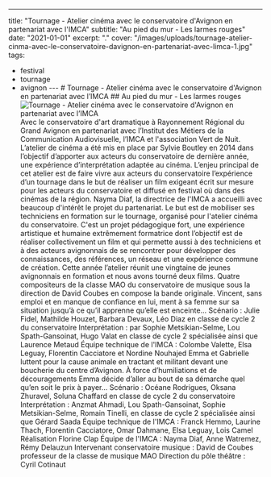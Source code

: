 ---
title: "Tournage - Atelier cinéma avec le conservatoire d'Avignon en partenariat avec l'IMCA"
subtitle: "Au pied du mur - Les larmes rouges"
date: "2021-01-01"
excerpt: "."
cover: "/images/uploads/tournage-atelier-cinma-avec-le-conservatoire-davignon-en-partenariat-avec-limca-1.jpg"
tags:
  - festival
  - tournage
  - avignon
--- # Tournage - Atelier cinéma avec le conservatoire d'Avignon en partenariat avec l’IMCA ## Au pied du mur - Les larmes rouges ![Tournage - Atelier cinéma avec le conservatoire d'Avignon en partenariat avec l’IMCA](/images/uploads/tournage-atelier-cinma-avec-le-conservatoire-davignon-en-partenariat-avec-limca-1.jpg) Avec le conservatoire d'art dramatique à Rayonnement Régional du Grand Avignon en partenariat avec l’Institut des Métiers de la Communication Audiovisuelle, l’IMCA et l'association Vert de Nuit. L’atelier de cinéma a été mis en place par Sylvie Boutley en 2014 dans l’objectif d’apporter aux acteurs du conservatoire de dernière année, une expérience d’interprétation adaptée au cinéma. L’enjeu principal de cet atelier est de faire vivre aux acteurs du conservatoire l’expérience d’un tournage dans le but de réaliser un film exigeant écrit sur mesure pour les acteurs du conservatoire et diffusé en festival où dans des cinémas de la région. Nayma Diaf, la directrice de l'IMCA a accueilli avec beaucoup d'intérêt le projet du partenariat. Le but est de mobiliser ses techniciens en formation sur le tournage, organisé pour l'atelier cinéma du conservatoire. C'est un projet pédagogique fort, une expérience artistique et humaine extrêmement formatrice dont l’objectif est de réaliser collectivement un film et qui permette aussi à des techniciens et à des acteurs avignonnais de se rencontrer pour développer des connaissances, des références, un réseau et une expérience commune de création. Cette année l’atelier réunit une vingtaine de jeunes avignonnais en formation et nous avons tourné deux films. Quatre compositeurs de la classe MAO du conservatoire de musique sous la direction de David Coubes en compose la bande originale. Vincent, sans emploi et en manque de confiance en lui, ment à sa femme sur sa situation jusqu’à ce qu’il apprenne qu’elle est enceinte… Scénario : Julie Fidel, Mathilde Houzet, Barbara Devaux, Léo Diaz en classe de cycle 2 du conservatoire Interprétation : par Sophie Metsikian-Selme, Lou Spath-Gansoinat, Hugo Valat en classe de cycle 2 spécialisée ainsi que Laurence Metaud Équipe technique de l'IMCA : Colombe Valette, Elsa Leguay, Florentin Cacciatore et Nordine Nouhajed Emma et Gabrielle luttent pour la cause animale en tractant et militant devant une boucherie du centre d’Avignon. À force d’humiliations et de découragements Emma décide d’aller au bout de sa démarche quel qu’en soit le prix à payer... Scénario : Océane Rodrigues, Oksana Zhuravel, Soluna Chaffard en classe de cycle 2 du conservatoire Interprétation : Anzmat Ahmadi, Lou Spath-Gansoinat, Sophie Metsikian-Selme, Romain Tinelli, en classe de cycle 2 spécialisée ainsi que Gérard Saada Équipe technique de l'IMCA : Franck Hemmo, Laurine Thach, Florentin Cacciatore, Omar Dahmane, Elsa Leguay, Lois Camel Réalisation Florine Clap Équipe de l'IMCA : Nayma Diaf, Anne Watremez, Rémy Delauzun Intervenant conservatoire musique : David de Coubes professeur de la classe de musique MAO Direction du pôle théâtre : Cyril Cotinaut